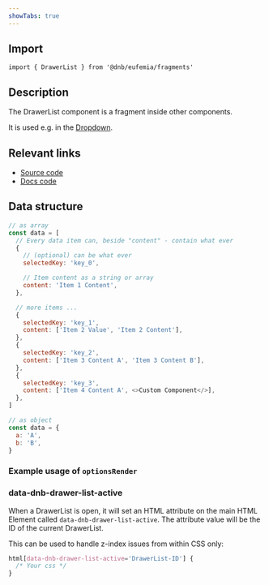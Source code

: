 ```yaml
---
showTabs: true
---
```



## Import

```tsx
import { DrawerList } from '@dnb/eufemia/fragments'
```

## Description

The DrawerList component is a fragment inside other components.

It is used e.g. in the [Dropdown](/uilib/components/dropdown).

## Relevant links

- [Source code](https://github.com/dnbexperience/eufemia/tree/main/packages/dnb-eufemia/src/components/fragments/drawer-list)
- [Docs code](https://github.com/dnbexperience/eufemia/tree/main/packages/dnb-design-system-portal/src/docs/uilib/components/fragments/drawer-list)

## Data structure

```js
// as array
const data = [
  // Every data item can, beside "content" - contain what ever
  {
    // (optional) can be what ever
    selectedKey: 'key_0',

    // Item content as a string or array
    content: 'Item 1 Content',
  },

  // more items ...
  {
    selectedKey: 'key_1',
    content: ['Item 2 Value', 'Item 2 Content'],
  },
  {
    selectedKey: 'key_2',
    content: ['Item 3 Content A', 'Item 3 Content B'],
  },
  {
    selectedKey: 'key_3',
    content: ['Item 4 Content A', <>Custom Component</>],
  },
]

// as object
const data = {
  a: 'A',
  b: 'B',
}
```

### Example usage of `optionsRender`

<DrawerListExampleOptionsRender />

### data-dnb-drawer-list-active

When a DrawerList is open, it will set an HTML attribute on the main HTML Element called `data-dnb-drawer-list-active`. The attribute value will be the ID of the current DrawerList.

This can be used to handle z-index issues from within CSS only:

```css
html[data-dnb-drawer-list-active='DrawerList-ID'] {
  /* Your css */
}
```
